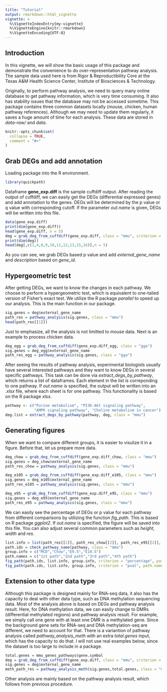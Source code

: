 ```yaml
---
title: "Tutorial"
output: rmarkdown::html_vignette
vignette: >
  %\VignetteIndexEntry{my-vignette}
  %\VignetteEngine{knitr::rmarkdown}
  %\VignetteEncoding{UTF-8}
---
```

## Introduction
In this vignette, we will show the basic usage of this package and demonstrate the convenience to do over-representation pathway analysis. The sample data used here is from Rigor & Reproductibility Core at the Texas A&M Health Science Center, Institute of Biosciences & Technology.

Originally, to perform pathway analysis, we need to query many online database to get pathway information, which is very time consuming. It also has stability issues that the database may not be accessed sometime. This package contains three common datasets locally (mouse, chicken, human pathway references). Although we may need to update them regularly, it saves a huge amount of time for each analysis. These data are stored in *data-raw/* and *data*. 
```r
knitr::opts_chunk$set(
  collapse = TRUE,
  comment = "#>"
)
```

## Grab DEGs and add annotation
Loading package into the R environment.
```r
library(quickpath)
```
Dataframe **gene_exp.diff** is the sample cuffdiff output. After reading the output of cuffdiff, we can easily get the DEGs (differential expressed genes) and add annotation to the genes. DEGs will be determined by the p value or q value with corresponding cutoff. If the parameter *out.name* is given, DEGs will be written into this file.
```r
data(gene_exp.diff)
print(dim(gene_exp.diff))
head(gene_exp.diff, n = 5)
deg = grab_deg_from_cuffdiff(gene_exp.diff, class = "mmu", criterion = "p_value", cutoff = 0.05)
print(dim(deg))
head(deg[,c(1,4,8,9,10,11,12,13,15,16)],n = 5)
```
As you can see, we grab DEGs based p value and add *external_gene_name* and *description* based on *gene_id*.

## Hypergeometric test
After getting DEGs, we want to know the changes in each pathway. We choose to perform a hypergeometric test, which is equivalent to one-tailed version of Fisher's exact test. We utilize the R package *parallel* to speed up our analysis. This is the main function in our package. 

```r
sig.genes = deg$external_gene_name
path_res = pathway_analysis(sig.genes, class = "mmu")
head(path_res[[1]])
```

Just to emphasize, all the analysis is not limitted to mouse data. Next is an example to process chicken data.
```r
deg_egg = grab_deg_from_cuffdiff(gene_exp.diff_egg, class = "gga")
sig.genes = deg_egg$external_gene_name
path_res_egg = pathway_analysis(sig.genes, class = "gga")
```

After seeing the results of pathway analysis, experimental biologists usually have several interested pathways and they want to know DEGs in several specific pathways. This task can be done via *extract_degs_by_pathway*, which returns a list of dataframes. Each element in the list is correponding to one pathway. If *out.name* is specified, the output will be written into an *.xlsx* file, where each sheet is for one pathway. This functionality is based on the R package *xlsx*. 
```r
pathway <- c("Purine metabolism", "PI3K-Akt signaling pathway", 
             "AMPK signaling pathway", "Choline metabolism in cancer")
deg.list = extract_degs_by_pathway(pathway, deg, class = "mmu")
```

## Generating figures
When we want to compare different groups, it is easier to visulize it in a figure. Before that, let us prepare more data.
```r
deg_chow = grab_deg_from_cuffdiff(gene_exp.diff_chow, class = "mmu")
sig.genes = deg_chow$external_gene_name
path_res_chow = pathway_analysis(sig.genes, class = "mmu")

deg_e105 = grab_deg_from_cuffdiff(gene_exp.diff_e105, class = "mmu")
sig.genes = deg_e105$external_gene_name
path_res_e105 = pathway_analysis(sig.genes, class = "mmu")

deg_e95 = grab_deg_from_cuffdiff(gene_exp.diff_e95, class = "mmu")
sig.genes = deg_e95$external_gene_name
path_res_e95 = pathway_analysis(sig.genes, class = "mmu")
```
We can easily see the percentage of DEGs or p value for each pathway from different comparisons by utilizing the function *fig_path*. This is based on R package *ggplot2*. If *out.name* is specified, the figure will be saved into this file. You can also adjust several common parameters such as *height*, *width* and *res*.
```r
list.info = list(path_res[[2]], path_res_chow[[2]], path_res_e95[[2]], path_res_e105[[2]])
path.ids = check_pathway_name(pathway, class = "mmu")
group.info = c("MCD","Chow","E9.5","E10.5")
path.names = c("1st path","2nd path","3rd path","4th path")
fig_path(path.ids, list.info, group.info, criterion = "percentage", path.names = path.names)
fig_path(path.ids, list.info, group.info, criterion = "pval", path.names = path.names)
```

## Extension to other data type
Although this package is designed mainly for RNA-seq data, it also has the capacity to deal with other data type, such as DNA methylation sequencing data. Most of the analysis above is based on DEGs and pathway analysis result. Here, for DNA methylation data, we can easily change to DMRs (differential methylated regions) and pathway analysis result. For example, we simply call one gene with at least one DMR is a methylated gene. Since the background gene sets for RNA-seq and DNA methylation-seq are different, we need to account for that. There is a variantion of pathway analysis called *pathway_analysis_meth* with an extra *total.genes* input, which has the capacity to do that. I will not use real examples below, since the dataset is too large to include in a package.
```r
total.genes = mmu_genes_pathways$gene.symbol
deg = grab_deg_from_cuffdiff(gene_exp.diff, class = "mmu", criterion = "p_value", cutoff = 0.05)
sig.genes = deg$external_gene_name
meth_path_res = pathway_analysis_meth(sig.genes,total.genes, class = "mmu")
```
Other analysis are mainly based on the pathway analysis result, which follows from previous procedure.
